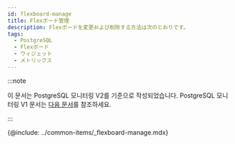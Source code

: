```yaml
---
id: flexboard-manage
title: Flexボード管理
description: Flexボードを変更および削除する方法は次のとおりです。
tags:
  - PostgreSQL
  - Flexボード
  - ウィジェット
  - メトリックス
---
```


:::note

이 문서는 PostgreSQL 모니터링 V2를 기준으로 작성되었습니다. PostgreSQL 모니터링 V1 문서는 [다음 문서](../postgresql-v1/flexboard-manage)를 참조하세요.

:::

{@include: ../common-items/_flexboard-manage.mdx}
